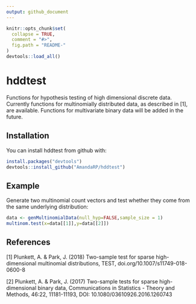 ```yaml
---
output: github_document
---
```


<!-- README.md is generated from README.Rmd. Please edit that file -->

```r
knitr::opts_chunk$set(
  collapse = TRUE,
  comment = "#>",
  fig.path = "README-"
)
devtools::load_all()
```

# hddtest

Functions for hypothesis testing of high dimensional discrete data. Currently functions for multinomially distributed data, as described in [1], are available. Functions for multivariate binary data will be added in the future.  

## Installation

You can install hddtest from github with:

```r
install.packages("devtools")
devtools::install_github("AmandaRP/hddtest")
```

## Example

Generate two multinomial count vectors and test whether they come from the same underlying distribution:

```r
data <- genMultinomialData(null_hyp=FALSE,sample_size = 1)
multinom.test(x=data[[1]],y=data[[2]])
```


## References

[1] Plunkett, A. & Park, J. (2018) Two-sample test for sparse high-dimensional multinomial distributions, TEST, doi.org/10.1007/s11749-018-0600-8

[2] Plunkett, A. & Park, J. (2017) Two-sample tests for sparse high-dimensional binary data, Communications in Statistics - Theory and Methods, 46:22, 11181-11193, DOI: 10.1080/03610926.2016.1260743
